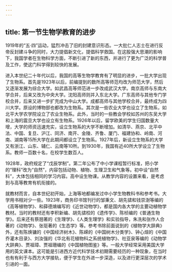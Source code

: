 ```yaml
---
---
---
```

title: 第一节生物学教育的进步
---



1919年的“五·四”运动，猛烈冲击了旧的封建意识形态。一大批仁人志士在进行反帝反封建斗争的同时，大力提倡新文化，提倡科学救国。在这股强大思潮的影响下，我国学者在生物科学方面，不断引进了新的东西，并进行了更为广泛的科学普及工作，使这门科学得到较快的发展。

进入本世纪二十年代以后，我国的高等生物学教育有了明显的进步，一批大学出现了生物系。首先是1923年以后，前编提到的数所高等师范均改为师范大学，然后又逐渐发展为综合大学。如武昌高等师范进一步改成武汉大学。南京高师与东南大学合并，后来又改为中央大学。沈阳高师则并入东北大学。广东高师与其他专门学校合并，后来又进一步扩充成为中山大学。成都高师与其他学校合并，最终成为四川大学。原设的博物部也都改为生物系。其次是一些农业大学也设立了生物系，如北平大学农学院设立了农业生物系。此外，当时的一些教会学校如苏州的东吴大学和上海的震旦大学也设立有生物系。1926年以后，留学欧美的学生归国数量大增，大学的师资迅速充实，设立生物系的大学不断增加。如清华、燕京、北平中法、中国、复旦、沪江、同济、南开、金陵、齐鲁、厦门、福建协和、岭南、河南、湖南等15所大学在此期间都设立了生物系。1927年后，新设立生物系的大学又有浙江、山东、辅仁、云南等10所。到1930年，我国有近40所大学设立了生物系。教师一百数十名，在校学生数百人。

1928年，政府规定了“戊辰学制”。第二年公布了中小学课程暂行标准，把小学的“理科”改为“自然”，内容包括动物、植物、生理卫生和气象等。初中设“自然科”，大体包括相同的学习内容。高中设生物课。从教学内容的设置来看，是考虑到与高等教育有机衔接的。

就教材而言，自本世纪初开始，上海等地都编发过中小学生物教科书和参考书。大学用书相对少一些。1923年，商务印书馆刊行的邹秉文、胡先骕和钱崇澍等编的《高等植物学》、和薛德焴编写的《近世动物学》，都是国内各大学的主要动植物学教材。当时的教材还有李积新编、胡先骕校的《遗传学》、陈桢编的《普通生物学》。后来还有蔡翘著的《生理学》、《人类生理学》和实验指导，朱冼和张作人合著的《动物学》、张珽著的《生态学》等。参考书除前面说到的《植物学大辞典》外，还有陈焕镛的《中国经济树木》、陈嵘的《中国树木分类学》、钟心煊的《中国乔灌木目录》、刘汝强的《华北有花植物科之系统植物学》、社亚泉等编的《动物学大辞典》、贾祖璋、贾祖珊编的《中国植物图鉴》等。一般大学经常采用美国大学用的英文课本。这可能是引进西方近代科学技术初期需要经历的一种现象，在当时也有有利于与西方大学接轨，便于学生在外进一步深造，以及进行更深层次的学术引进的一面。
